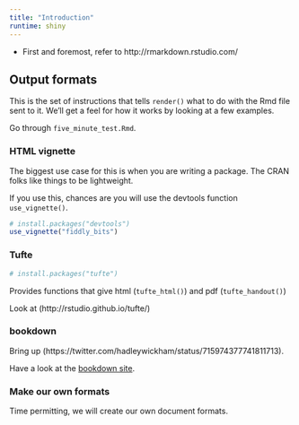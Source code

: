 ```yaml
---
title: "Introduction"
runtime: shiny
---
```


* First and foremost, refer to http://rmarkdown.rstudio.com/

## Output formats

This is the set of instructions that tells `render()` what to do with the Rmd file sent to it. We'll get a feel for how it works by looking at a few examples. 

Go through `five_minute_test.Rmd`.
  
### HTML vignette

The biggest use case for this is when you are writing a package. The CRAN folks like things to be lightweight.

If you use this, chances are you will use the devtools function `use_vignette()`.

```r
# install.packages("devtools")
use_vignette("fiddly_bits")
```

### Tufte

```r
# install.packages("tufte")
```

Provides functions that give html (`tufte_html()`) and pdf (`tufte_handout()`)

Look at (http://rstudio.github.io/tufte/)

### bookdown

Bring up (https://twitter.com/hadleywickham/status/715974377741811713).

Have a look at the [bookdown site](https://bookdown.org/).

### Make our own formats

Time permitting, we will create our own document formats.


